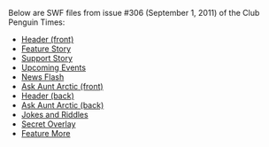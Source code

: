 Below are SWF files from issue #306 (September 1, 2011) of the Club Penguin Times:
*[[Media:News306HeaderFront.swf|Header (front)]]
*[[Media:News306FeatureStory.swf|Feature Story]]
*[[Media:News306SupportStory.swf|Support Story]]
*[[Media:News306UpcomingEvents.swf|Upcoming Events]]
*[[Media:News306NewsFlash.swf|News Flash]]
*[[Media:News306AskAuntArcticFront.swf|Ask Aunt Arctic (front)]]
*[[Media:News306HeaderBack.swf|Header (back)]]
*[[Media:News306AskAuntArcticBack.swf|Ask Aunt Arctic (back)]]
*[[Media:News306JokesAndRiddles.swf|Jokes and Riddles]]
*[[Media:News306SecretOverlay.swf|Secret Overlay]]
*[[Media:News306FeatureMore.swf|Feature More]]
